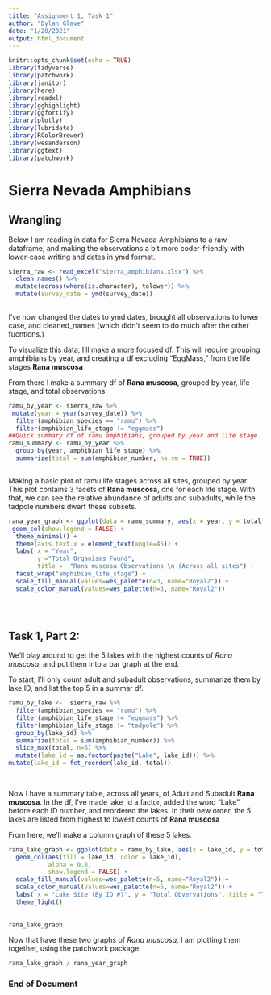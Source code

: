 ```yaml
--- 
title: "Assignment 1, Task 1"
author: "Dylan Glave"
date: "1/20/2021"
output: html_document
---
```



```r
knitr::opts_chunk$set(echo = TRUE)
library(tidyverse)
library(patchwork)
library(janitor)
library(here)
library(readxl)
library(gghighlight)
library(ggfortify)
library(plotly)
library(lubridate)
library(RColorBrewer)
library(wesanderson)
library(ggtext)
library(patchwork)
```


# Sierra Nevada Amphibians

## Wrangling

Below I am reading in data for Sierra Nevada Amphibians to a raw dataframe, and making the observations a bit more coder-friendly with lower-case writing and dates in ymd format. 

```r
sierra_raw <- read_excel("sierra_amphibians.xlsx") %>% 
  clean_names() %>% 
  mutate(across(where(is.character), tolower)) %>% 
  mutate(survey_date = ymd(survey_date))
  

```

I've now changed the dates to ymd dates, brought all observations to lower case, and cleaned_names (which didn't seem to do much after the other fucntions.)

To visualize this data, I'll make a more focused df. 
This will require grouping amphibians by year, and creating a df excluding "EggMass," from the life stages **Rana muscosa**

From there I make a summary df of **Rana muscosa**, grouped by year, life stage, and total observations. 

```r
ramu_by_year <- sierra_raw %>% 
 mutate(year = year(survey_date)) %>% 
  filter(amphibian_species == "ramu") %>% 
  filter(amphibian_life_stage != "eggmass") 
##Quick summary df of ramu amphibians, grouped by year and life stage.
ramu_summary <- ramu_by_year %>% 
  group_by(year, amphibian_life_stage) %>% 
  summarize(total = sum(amphibian_number, na.rm = TRUE))



```

Making a basic plot of ramu life stages across all sites, grouped by year. This plot contains 3 facets of **Rana muscosa**, one for each life stage. With that, we can see the relative abundance of adults and subadults, while the tadpole numbers dwarf these subsets. 

```r
rana_year_graph <- ggplot(data = ramu_summary, aes(x = year, y = total, fill = amphibian_life_stage, color = amphibian_life_stage)) +
 geom_col(show.legend = FALSE) +
  theme_minimal() +
  theme(axis.text.x = element_text(angle=45)) +
  labs( x = "Year",
        y ="Total Organisms Found", 
        title =  "Rana muscosa Observations \n (Across all sites") +
  facet_wrap("amphibian_life_stage") +
  scale_fill_manual(values=wes_palette(n=3, name="Royal2")) +
  scale_color_manual(values=wes_palette(n=3, name="Royal2")) 

  
 
```

## Task 1, Part 2: 

We'll play around to get the 5 lakes with the highest counts of *Rana muscosa*, and put them into a bar graph at the end. 

To start, I'll only count adult and subadult observations, summarize them by lake ID, and list the top 5 in a summar df. 

```r
ramu_by_lake <-  sierra_raw %>% 
  filter(amphibian_species == "ramu") %>% 
  filter(amphibian_life_stage != "eggmass") %>% 
  filter(amphibian_life_stage != "tadpole") %>% 
  group_by(lake_id) %>% 
  summarize(total = sum(amphibian_number)) %>% 
  slice_max(total, n=5) %>% 
  mutate(lake_id = as.factor(paste("Lake", lake_id))) %>% 
mutate(lake_id = fct_reorder(lake_id, total))
  
  
```

Now I have a summary table, across all years, of Adult and Subadult **Rana muscosa**. In the df, I've made lake_id a factor, added the word "Lake" before each ID number, and reordered the lakes. In their new order, the 5 lakes are listed from highest to lowest counts of **Rana muscosa**

From here, we'll make a column graph of these 5 lakes. 

```r
rana_lake_graph <- ggplot(data = ramu_by_lake, aes(x = lake_id, y = total)) +
  geom_col(aes(fill = lake_id, color = lake_id), 
           alpha = 0.8,
           show.legend = FALSE) +
  scale_fill_manual(values=wes_palette(n=5, name="Royal2")) +
  scale_color_manual(values=wes_palette(n=5, name="Royal2")) +
  labs( x = "Lake Site (By ID #)", y = "Total Obvervations", title = "Top Five sites of Adult and Subadult \n Rana muscosa (Across all years)") +
  theme_light()
  
  
rana_lake_graph

```


Now that have these two graphs of *Rana muscosa*, I am plotting them together, using the patchwork package. 

```r
rana_lake_graph / rana_year_graph
```



### End of Document

